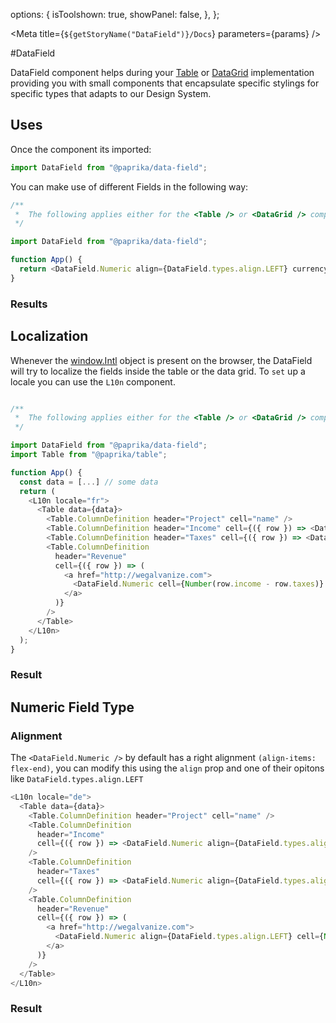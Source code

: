 
  options: {
    isToolshown: true,
    showPanel: false,
  },
};

<Meta title={`${getStoryName("DataField")}/Docs`} parameters={params} />

#DataField

DataField component helps during your [Table](https://github.com/acl-services/paprika/tree/master/packages/Table) or [DataGrid](https://github.com/acl-services/paprika/tree/master/packages/DataGrid) implementation providing you with small components that encapsulate specific stylings for specific types that adapts to our Design System.

## Uses

Once the component its imported:

```js
import DataField from "@paprika/data-field";
```

You can make use of different Fields in the following way:

```js
/**
 *  The following applies either for the <Table /> or <DataGrid /> component
 */

import DataField from "@paprika/data-field";

function App() {
  return <DataField.Numeric align={DataField.types.align.LEFT} currency="USD" number={1240} />;
}
```

### Results

<Simple />

## Localization

Whenever the [window.Intl](https://developer.mozilla.org/en-US/docs/Web/JavaScript/Reference/Global_Objects/Intl) object is present on the browser, the DataField will
try to localize the fields inside the table or the data grid. To `set` up a locale you can use the `L10n` component.

```js

/**
 *  The following applies either for the <Table /> or <DataGrid /> component
 */

import DataField from "@paprika/data-field";
import Table from "@paprika/table";

function App() {
  const data = [...] // some data
  return (
    <L10n locale="fr">
      <Table data={data}>
        <Table.ColumnDefinition header="Project" cell="name" />
        <Table.ColumnDefinition header="Income" cell={({ row }) => <DataField.Numeric cell={row.income} />} />
        <Table.ColumnDefinition header="Taxes" cell={({ row }) => <DataField.Numeric cell={row.taxes} />} />
        <Table.ColumnDefinition
          header="Revenue"
          cell={({ row }) => (
            <a href="http://wegalvanize.com">
              <DataField.Numeric cell={Number(row.income - row.taxes)} />
            </a>
          )}
        />
      </Table>
    </L10n>
  );
}
```

### Result

<TableWithLocale />

## Numeric Field Type

### Alignment

The `<DataField.Numeric />` by default has a right alignment `(align-items: flex-end)`, you can modify this using the `align` prop and one of their opitons like
`DataField.types.align.LEFT`

```js
<L10n locale="de">
  <Table data={data}>
    <Table.ColumnDefinition header="Project" cell="name" />
    <Table.ColumnDefinition
      header="Income"
      cell={({ row }) => <DataField.Numeric align={DataField.types.align.LEFT} cell={row.income} />}
    />
    <Table.ColumnDefinition
      header="Taxes"
      cell={({ row }) => <DataField.Numeric align={DataField.types.align.LEFT} cell={row.taxes} />}
    />
    <Table.ColumnDefinition
      header="Revenue"
      cell={({ row }) => (
        <a href="http://wegalvanize.com">
          <DataField.Numeric align={DataField.types.align.LEFT} cell={Number(row.income - row.taxes)} />
        </a>
      )}
    />
  </Table>
</L10n>
```

### Result

<TableWithLocaleAlignLeft />
